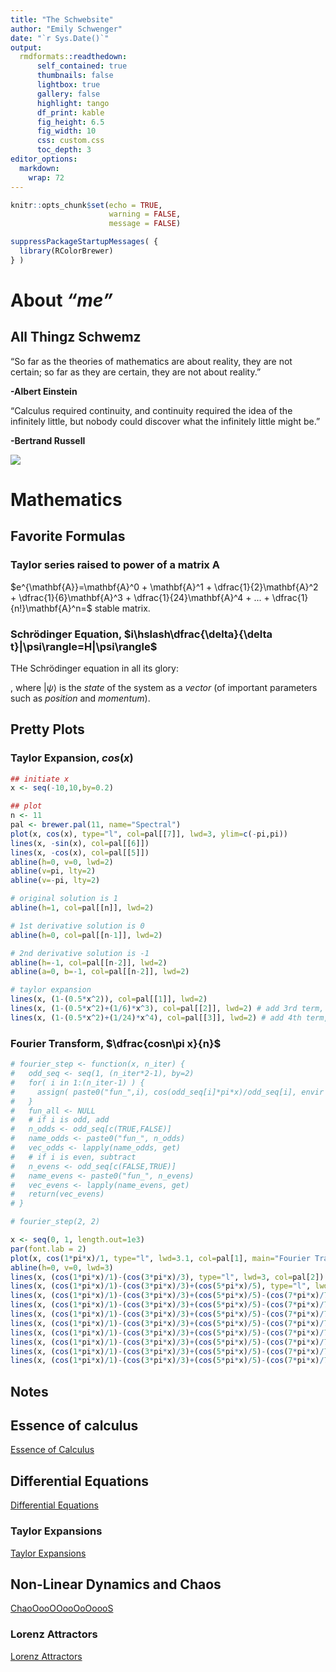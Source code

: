 ```yaml
---
title: "The Schwebsite"
author: "Emily Schwenger"
date: "`r Sys.Date()`"
output: 
  rmdformats::readthedown:
      self_contained: true
      thumbnails: false
      lightbox: true
      gallery: false
      highlight: tango
      df_print: kable
      fig_height: 6.5
      fig_width: 10
      css: custom.css
      toc_depth: 3
editor_options: 
  markdown: 
    wrap: 72
---
```


```r
knitr::opts_chunk$set(echo = TRUE, 
                      warning = FALSE, 
                      message = FALSE) 

suppressPackageStartupMessages( {
  library(RColorBrewer)
} )
```

# About ***"me"***

## All Thingz Schwemz

"So far as the theories of mathematics are about reality, they are not certain; so far as they are certain, they are not about reality."

  **-Albert Einstein**

"Calculus required continuity, and continuity required the idea of the infinitely little, but nobody could discover what the infinitely little might be." 

  **-Bertrand Russell**

![](mandelbrot_set.png)

# Mathematics

## Favorite Formulas

### Taylor series raised to power of a matrix $\mathbf{A}$

$e^{\mathbf{A}}=\mathbf{A}^0 + \mathbf{A}^1 + \dfrac{1}{2}\mathbf{A}^2 + \dfrac{1}{6}\mathbf{A}^3 + \dfrac{1}{24}\mathbf{A}^4 + ... + \dfrac{1}{n!}\mathbf{A}^n=$ stable matrix.

### Schrödinger Equation, $i\hslash\dfrac{\delta}{\delta t}|\psi\rangle=H|\psi\rangle$

THe Schrödinger equation in all its glory:

\begin{aligned}
i\hslash\dfrac{\delta}{\delta t}|\psi\rangle=H|\psi\rangle
\end{aligned}, where $|\psi\rangle$ is the *state* of the system as a *vector* (of important parameters such as *position* and *momentum*).

## Pretty Plots

### Taylor Expansion, $cos(x)$

```r
## initiate x
x <- seq(-10,10,by=0.2)

## plot
n <- 11
pal <- brewer.pal(11, name="Spectral")
plot(x, cos(x), type="l", col=pal[[7]], lwd=3, ylim=c(-pi,pi))
lines(x, -sin(x), col=pal[[6]])
lines(x, -cos(x), col=pal[[5]])
abline(h=0, v=0, lwd=2)
abline(v=pi, lty=2)
abline(v=-pi, lty=2)

# original solution is 1
abline(h=1, col=pal[[n]], lwd=2)

# 1st derivative solution is 0
abline(h=0, col=pal[[n-1]], lwd=2)

# 2nd derivative solution is -1
abline(h=-1, col=pal[[n-2]], lwd=2)
abline(a=0, b=-1, col=pal[[n-2]], lwd=2)

# taylor expansion
lines(x, (1-(0.5*x^2)), col=pal[[1]], lwd=2)
lines(x, (1-(0.5*x^2)+(1/6)*x^3), col=pal[[2]], lwd=2) # add 3rd term, 1/6 b/c 3*2*1=6
lines(x, (1-(0.5*x^2)+(1/24)*x^4), col=pal[[3]], lwd=2) # add 4th term, 1/24 b/c 4*3*2*1=24
```

### Fourier Transform, $\dfrac{cosn\pi x}{n}$

```r
# fourier_step <- function(x, n_iter) {
#   odd_seq <- seq(1, (n_iter*2-1), by=2)
#   for( i in 1:(n_iter-1) ) {
#     assign( paste0("fun_",i), cos(odd_seq[i]*pi*x)/odd_seq[i], envir = .GlobalEnv )
#   }
#   fun_all <- NULL
#   # if i is odd, add
#   n_odds <- odd_seq[c(TRUE,FALSE)]
#   name_odds <- paste0("fun_", n_odds)
#   vec_odds <- lapply(name_odds, get)
#   # if i is even, subtract
#   n_evens <- odd_seq[c(FALSE,TRUE)]
#   name_evens <- paste0("fun_", n_evens)
#   vec_evens <- lapply(name_evens, get)
#   return(vec_evens)
# }

# fourier_step(2, 2)

x <- seq(0, 1, length.out=1e3)
par(font.lab = 2)
plot(x, cos(1*pi*x)/1, type="l", lwd=3.1, col=pal[1], main="Fourier Transform", ylab=expression(cos(n*pi*x)/n))
abline(h=0, v=0, lwd=3)
lines(x, (cos(1*pi*x)/1)-(cos(3*pi*x)/3), type="l", lwd=3, col=pal[2])
lines(x, (cos(1*pi*x)/1)-(cos(3*pi*x)/3)+(cos(5*pi*x)/5), type="l", lwd=2.9, col=pal[3])
lines(x, (cos(1*pi*x)/1)-(cos(3*pi*x)/3)+(cos(5*pi*x)/5)-(cos(7*pi*x)/7), type="l", lwd=2.8, col=pal[4])
lines(x, (cos(1*pi*x)/1)-(cos(3*pi*x)/3)+(cos(5*pi*x)/5)-(cos(7*pi*x)/7)+(cos(9*pi*x)/9), type="l", lwd=2.7, col=pal[5])
lines(x, (cos(1*pi*x)/1)-(cos(3*pi*x)/3)+(cos(5*pi*x)/5)-(cos(7*pi*x)/7)+(cos(9*pi*x)/9)-(cos(11*pi*x)/11), type="l", lwd=2.6, col=pal[6])
lines(x, (cos(1*pi*x)/1)-(cos(3*pi*x)/3)+(cos(5*pi*x)/5)-(cos(7*pi*x)/7)+(cos(9*pi*x)/9)-(cos(11*pi*x)/11)+(cos(13*pi*x)/13), type="l", lwd=2.5, col=pal[7])
lines(x, (cos(1*pi*x)/1)-(cos(3*pi*x)/3)+(cos(5*pi*x)/5)-(cos(7*pi*x)/7)+(cos(9*pi*x)/9)-(cos(11*pi*x)/11)+(cos(13*pi*x)/13)-(cos(15*pi*x)/15), type="l", lwd=2.4, col=pal[8])
lines(x, (cos(1*pi*x)/1)-(cos(3*pi*x)/3)+(cos(5*pi*x)/5)-(cos(7*pi*x)/7)+(cos(9*pi*x)/9)-(cos(11*pi*x)/11)+(cos(13*pi*x)/13)-(cos(15*pi*x)/15)+(cos(17*pi*x)/17), type="l", lwd=2.3, col=pal[9])
lines(x, (cos(1*pi*x)/1)-(cos(3*pi*x)/3)+(cos(5*pi*x)/5)-(cos(7*pi*x)/7)+(cos(9*pi*x)/9)-(cos(11*pi*x)/11)+(cos(13*pi*x)/13)-(cos(15*pi*x)/15)+(cos(17*pi*x)/17)-(cos(19*pi*x)/19), type="l", lwd=2.1, col=pal[10])
lines(x, (cos(1*pi*x)/1)-(cos(3*pi*x)/3)+(cos(5*pi*x)/5)-(cos(7*pi*x)/7)+(cos(9*pi*x)/9)-(cos(11*pi*x)/11)+(cos(13*pi*x)/13)-(cos(15*pi*x)/15)+(cos(17*pi*x)/17)-(cos(19*pi*x)/19)+(cos(21*pi*x)/21), type="l", lwd=2, col=pal[11])
```

## Notes

## Essence of calculus

[Essence of Calculus](20220822_essence_of_calculus.html)

## Differential Equations

[Differential Equations](20220823_differential_equations.html)

### Taylor Expansions

[Taylor Expansions](20220816_taylor_expansions.html)

## Non-Linear Dynamics and Chaos

[ChaoOooOOooOoOoooS](20220816_non-linear_dynamics_and_chaos.html)

### Lorenz Attractors

[Lorenz Attractors](20220813_lorenz_attractors_chaos_theory.html)


